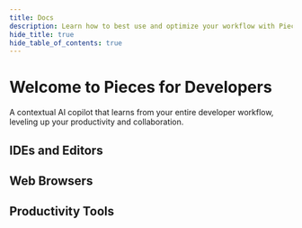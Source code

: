 ```yaml
---
title: Docs
description: Learn how to best use and optimize your workflow with Pieces for Developers! Read the sections in sequential order or click the links in the navigation on the right to get directly to the topic you need.
hide_title: true
hide_table_of_contents: true
---
```



# Welcome to Pieces for Developers

A contextual AI copilot that learns from your entire developer workflow, leveling up your productivity and collaboration.

## IDEs and Editors

<Grid cols={3}>
  <Card icon={'/assets/vscode_logo.png'} title={'VS Code'} description={'VS Code is a lightweight but powerful source code editor which runs on your desktop and is available for Windows, macOS and Linux.'} href={'/extensions-plugins/vscode'} />
  <Card icon={'/assets/jetbrains_logo.png'} title={'JetBrains'} description={'JetBrains is a software development company whose tools are targeted towards software developers and project managers.'} href={'/extensions-plugins/jetbrains'} />
  <Card icon={'/assets/visual_studio_logo.png'} title={'Visual Studio'} description={'Visual Studio is an integrated development environment (IDE) from Microsoft. It is used to develop computer programs, as well as websites, web apps, web services and mobile apps.'} href={'/extensions-plugins/visual-studio'} />
  <Card icon={'/assets/ads_logo.png'} title={'Azure Data Studio'} description={'Azure Data Studio is a cross-platform database tool for data professionals using the Microsoft family of on-premises and cloud data platforms on Windows, macOS, and Linux.'} href={'/extensions-plugins/azure-data-studio'} />
</Grid>

## Web Browsers

<Grid cols={3}>
  <Card icon={'/assets/chrome_logo.png'} title={'Google Chrome'} description={'Google Chrome is a cross-platform web browser developed by Google. It was first released in 2008 for Microsoft Windows, and was later ported to Linux, macOS, iOS, and Android.'} href={'/extensions-plugins/web-extension'} />
  <Card icon={'/assets/firefox_logo.png'} title={'Mozilla Firefox'} description={'Mozilla Firefox, or simply Firefox, is a free and open-source web browser developed by the Mozilla Foundation and its subsidiary, the Mozilla Corporation.'} href={'/extensions-plugins/web-extension'} />
  <Card icon={'/assets/brave_logo.png'} title={'Brave'} description={'Brave is a free and open-source web browser developed by Brave Software, Inc. based on the Chromium web browser.'} href={'/extensions-plugins/web-extension'} />
  <Card icon={'/assets/opera_logo.png'} title={'Opera'} description={'Opera is a freeware web browser for Microsoft Windows, Android, iOS, macOS, and Linux operating systems, developed by Opera Software.'} href={'/extensions-plugins/web-extension'} />
  <Card icon={'/assets/edge_logo.png'} title={'Microsoft Edge'} description={'Microsoft Edge is a cross-platform web browser developed by Microsoft. It was first released for Windows 10 and Xbox One in 2015, then for Android and iOS in 2017, for macOS in 2019, and as a preview for Linux in October 2020.'} href={'/extensions-plugins/web-extension'} />
</Grid>

## Productivity Tools

<Grid cols={3}>
  <Card icon={'/assets/obsidian_logo.png'} title={'Obsidian'} description={'Obsidian is a powerful knowledge base that works on top of a local folder of plain text Markdown files.'} href={'/extensions-plugins/obsidian'} />
  <Card icon={'/assets/teams_logo.png'} title={'Microsoft Teams'} description={'Microsoft Teams is a proprietary business communication platform developed by Microsoft, as part of the Microsoft 365 family of products.'} href={'/extensions-plugins/microsoft-teams'} />
</Grid>
